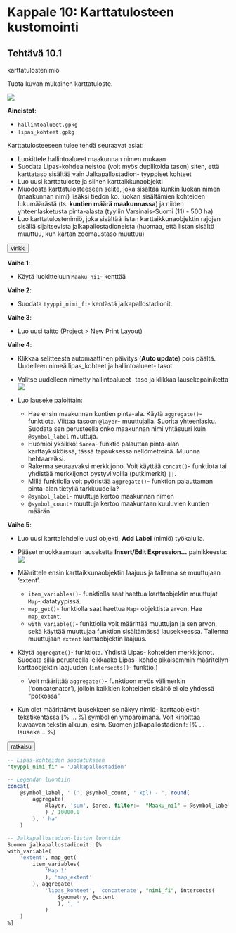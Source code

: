 # Kappale 10: Karttatulosteen kustomointi

## Tehtävä 10.1

::: todo
karttatulostenimiö
:::

Tuota kuvan mukainen karttatuloste.

![](img/kappale_10/image1.png)

**Aineistot**: 

- ```hallintoalueet.gpkg```
- ```lipas_kohteet.gpkg```

Karttatulosteeseen tulee tehdä seuraavat asiat:

- Luokittele hallintoalueet maakunnan nimen mukaan
- Suodata Lipas-kohdeaineistoa (voit myös duplikoida tason) siten, että karttataso sisältää vain Jalkapallostadion- tyyppiset kohteet
- Luo uusi karttatuloste ja siihen karttaikkunaobjekti
- Muodosta karttatulosteeseen selite, joka sisältää kunkin luokan nimen (maakunnan nimi) lisäksi tiedon ko. luokan sisältämien kohteiden lukumäärästä (ts. **kuntien määrä maakunnassa**) ja niiden yhteenlasketusta pinta-alasta (tyyliin Varsinais-Suomi (11) - 500 ha)
- Luo karttatulostenimiö, joka sisältää listan karttaikkunaobjektin rajojen sisällä sijaitsevista jalkapallostadioneista (huomaa, että listan sisältö muuttuu, kun kartan zoomaustaso muuttuu)

<button onclick="toggleAnswer(this)" class="btn answer_btn">vinkki</button>

::: hidden-box
**Vaihe 1**:

- Käytä luokitteluun ```Maaku_ni1```- kenttää

**Vaihe 2**:

- Suodata ```tyyppi_nimi_fi```- kentästä jalkapallostadionit.

**Vaihe 3**:

- Luo uusi taitto (Project > New Print Layout)

**Vaihe 4**:

- Klikkaa selitteesta automaattinen päivitys (**Auto update**) pois päältä. Uudelleen nimeä lipas_kohteet ja hallintoalueet- tasot.
- Valitse uudelleen nimetty hallintoalueet- taso ja klikkaa lausekepainiketta
![](img/kappale_10/image2.png)

- Luo lauseke paloittain:
  - Hae ensin maakunnan kuntien pinta-ala. Käytä ```aggregate()```- funktiota. Viittaa tasoon ```@layer```- muuttujalla. Suorita yhteenlasku. Suodata sen perusteella onko maakunnan nimi yhtäsuuri kuin ```@symbol_label``` muuttuja.
  - Huomioi yksikkö! ```$area```- funktio palauttaa pinta-alan karttayksiköissä, tässä tapauksessa neliömetreinä. Muunna hehtaareiksi.
  - Rakenna seuraavaksi merkkijono. Voit käyttää ```concat()```- funktiota tai yhdistää merkkijonot pystyviivoilla (putkimerkit) ```||```.
  - Millä funktiolla voit pyöristää ```aggregate()```- funktion palauttaman pinta-alan tietyllä tarkkuudella?
  - ```@symbol_label```- muuttuja kertoo maakunnan nimen
  - ```@symbol_count```- muuttuja kertoo maakuntaan kuuluvien kuntien määrän
  
**Vaihe 5**:

- Luo uusi karttalehdelle uusi objekti, **Add Label** (nimiö) työkalulla.
- Pääset muokkaamaan lauseketta **Insert/Edit Expression...** painikkeesta:
![](img/kappale_10/image3.png)

- Määrittele ensin karttaikkunaobjektin laajuus ja tallenna se muuttujaan 'extent'.
  - ```item_variables()```- funktiolla saat haettua karttaobjektin muuttujat ```Map```- datatyypissä.
  - ```map_get()```- funktiolla saat haettua ```Map```- objektista arvon. Hae ```map_extent```.
  - ```with_variable()```- funktiolla voit määrittää muuttujan ja sen arvon, sekä käyttää muuttujaa funktion sisältämässä lausekkeessa. Tallenna muuttujaan ```extent``` karttaobjektin laajuus.
- Käytä ```aggregate()```- funktiota. Yhdistä Lipas- kohteiden merkkijonot. Suodata sillä perusteella leikkaako Lipas- kohde aikaisemmin määritellyn karttaobjektin laajuuden (```intersects()```- funktio.)
  - Voit määrittää ```aggregate()```- funktioon myös välimerkin ('concatenator'), jolloin kaikkien kohteiden sisältö ei ole yhdessä "pötkössä"
- Kun olet määrittänyt lausekkeen se näkyy nimiö- karttaobjektin tekstikentässä [% ... %] symbolien ympäröimänä. Voit kirjoittaa kuvaavan tekstin alkuun, esim. Suomen jalkapallostadionit: [% ...lauseke... %]
:::


<button onclick="toggleAnswer(this)" class="btn answer_btn">ratkaisu</button>

::: hidden-box
::: code-box
``` sql
-- Lipas-kohteiden suodatukseen
"tyyppi_nimi_fi" = 'Jalkapallostadion'

-- Legendan luontiin
concat(
	@symbol_label, ' (', @symbol_count, ' kpl) - ', round(
		aggregate(
			@layer, 'sum', $area, filter:=  "Maaku_ni1" = @symbol_label
			) / 10000.0
		), ' ha'
	)

-- Jalkapallostadion-listan luontiin
Suomen jalkapallostadionit: [%
with_variable(
	'extent', map_get(
		item_variables(
			'Map 1'
			), 'map_extent'
		), aggregate(
			'lipas_kohteet', 'concatenate', "nimi_fi", intersects(
				$geometry, @extent
				), ', '
			)
	)
%]
```
:::
:::